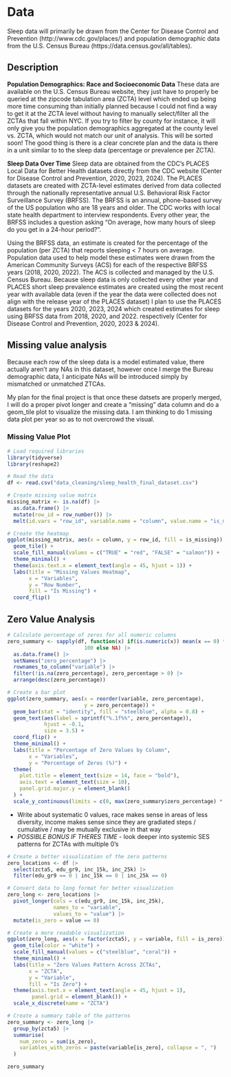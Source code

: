 # Data

Sleep data will primarily be drawn from the Center for Disease Control and Prevention (http://www.cdc.gov/places/) and population demographic data from the U.S. Census Bureau (https://data.census.gov/all/tables).

## Description

**Population Demographics: Race and Socioeconomic Data**
These data are available on the U.S. Census Bureau website, they just have to properly be queried at the zipcode tabulation area (ZCTA) level which ended up being more time consuming than initially planned because I could not find a way to get it at the ZCTA level without having to manually select/filter all the ZCTAs that fall within NYC. If you try to filter by county for instance, it will only give you the population demographics aggregated at the county level vs. ZCTA, which would not match our unit of analysis. This will be sorted soon! The good thing is there is a clear concrete plan and the data is there in a unit similar to to the sleep data (percentage or prevalence per ZCTA).

**Sleep Data Over Time**
Sleep data are obtained from the CDC’s PLACES Local Data for Better Health datasets directly from the CDC website (Center for Disease Control and Prevention, 2020, 2023, 2024). The PLACES datasets are created with ZCTA-level estimates derived from data collected through the nationally representative annual U.S. Behavioral Risk Factor Surveillance Survey (BRFSS). The BRFSS is an annual, phone-based survey of the US population who are 18 years and older. The CDC works with local state health department to interview respondents. Every other year, the BRFSS includes a question asking “On average, how many hours of sleep do you get in a 24-hour period?”. 

Using the BRFSS data, an estimate is created for the percentage of the population (per ZCTA) that reports sleeping < 7 hours on average. Population data used to help model these estimates were drawn from the American Community Surveys (ACS) for each of the respective BRFSS years (2018, 2020, 2022). The ACS is collected and managed by the U.S. Census Bureau. Because sleep data is only collected every other year and PLACES short sleep prevalence estimates are created using the most recent year with available data (even if the year the data were collected does not align with the release year of the PLACES dataset) I plan to use the PLACES datasets for the years 2020, 2023, 2024 which created estimates for sleep using BRFSS data from 2018, 2020, and 2022. respectively (Center for Disease Control and Prevention, 2020, 2023 & 2024). 

## Missing value analysis

Because each row of the sleep data is a model estimated value, there actually aren't any NAs in this dataset, however once I merge the Bureau demographic data, I anticipate NAs will be introduced simply by mismatched or unmatched ZTCAs.

My plan for the final project is that once these datsets are properly merged, I will do a proper pivot longer and create a "missing" data column and do a geom_tile plot to visualize the missing data. I am thinking to do 1 missing data plot per year so as to not overcrowd the visual.

### Missing Value Plot
```r
# Load required libraries
library(tidyverse)
library(reshape2)

# Read the data
df <- read.csv("data_cleaning/sleep_health_final_dataset.csv")

# Create missing value matrix
missing_matrix <- is.na(df) |> 
  as.data.frame() |>
  mutate(row_id = row_number()) |>
  melt(id.vars = "row_id", variable.name = "column", value.name = "is_missing")

# Create the heatmap
ggplot(missing_matrix, aes(x = column, y = row_id, fill = is_missing)) +
  geom_tile() +
  scale_fill_manual(values = c("TRUE" = "red", "FALSE" = "salmon")) +
  theme_minimal() +
  theme(axis.text.x = element_text(angle = 45, hjust = 1)) +
  labs(title = "Missing Values Heatmap",
       x = "Variables",
       y = "Row Number",
       fill = "Is Missing") +
  coord_flip()
```

## Zero Value Analysis
```r
# Calculate percentage of zeros for all numeric columns
zero_summary <- sapply(df, function(x) if(is.numeric(x)) mean(x == 0) * 
                         100 else NA) |>
  as.data.frame() |>
  setNames("zero_percentage") |>
  rownames_to_column("variable") |>
  filter(!is.na(zero_percentage), zero_percentage > 0) |>
  arrange(desc(zero_percentage))

# Create a bar plot
ggplot(zero_summary, aes(x = reorder(variable, zero_percentage), 
                         y = zero_percentage)) +
  geom_bar(stat = "identity", fill = "steelblue", alpha = 0.8) +
  geom_text(aes(label = sprintf("%.1f%%", zero_percentage)), 
            hjust = -0.1, 
            size = 3.5) +
  coord_flip() +
  theme_minimal() +
  labs(title = "Percentage of Zero Values by Column",
       x = "Variables",
       y = "Percentage of Zeros (%)") +
  theme(
    plot.title = element_text(size = 14, face = "bold"),
    axis.text = element_text(size = 10),
    panel.grid.major.y = element_blank()
  ) +
  scale_y_continuous(limits = c(0, max(zero_summary$zero_percentage) * 1.2))
```

- Write about systematic 0 values, race makes sense in areas of less diversity, income makes sense since they are gradiated steps / cumulative / may be mutually exclusive in that way
- *POSSIBLE BONUS IF THERES TIME* - look deeper into systemic SES patterns for ZCTAs with multiple 0's

```r
# Create a better visualization of the zero patterns
zero_locations <- df |>
  select(zcta5, edu_gr9, inc_15k, inc_25k) |>
  filter(edu_gr9 == 0 | inc_15k == 0 | inc_25k == 0)

# Convert data to long format for better visualization
zero_long <- zero_locations |>
  pivot_longer(cols = c(edu_gr9, inc_15k, inc_25k),
               names_to = "variable",
               values_to = "value") |>
  mutate(is_zero = value == 0)

# Create a more readable visualization
ggplot(zero_long, aes(x = factor(zcta5), y = variable, fill = is_zero)) +
  geom_tile(color = "white") +
  scale_fill_manual(values = c("steelblue", "coral")) +
  theme_minimal() +
  labs(title = "Zero Values Pattern Across ZCTAs",
       x = "ZCTA",
       y = "Variable",
       fill = "Is Zero") +
  theme(axis.text.x = element_text(angle = 45, hjust = 1),
        panel.grid = element_blank()) +
  scale_x_discrete(name = "ZCTA")

# Create a summary table of the patterns
zero_summary <- zero_long |>
  group_by(zcta5) |>
  summarise(
    num_zeros = sum(is_zero),
    variables_with_zeros = paste(variable[is_zero], collapse = ", ")
  )

zero_summary
```



